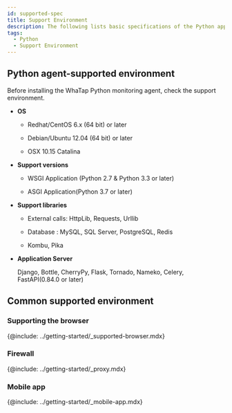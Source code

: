 ```yaml
---
id: supported-spec
title: Support Environment
description: The following lists basic specifications of the Python application server on which the WhaTap monitoring service operates.
tags:
  - Python
  - Support Environment
---
```


## Python agent-supported environment

Before installing the WhaTap Python monitoring agent, check the support environment.

-   **OS**

    -   Redhat/CentOS 6.x (64 bit) or later

    -   Debian/Ubuntu 12.04 (64 bit) or later

    -   OSX 10.15 Catalina

-   **Support versions**

    -   WSGI Application (Python 2.7 & Python 3.3 or later)

    -   ASGI Application(Python 3.7 or later)

-   **Support libraries**

    -   External calls: HttpLib, Requests, Urllib

    -   Database : MySQL, SQL Server, PostgreSQL, Redis

    -   Kombu, Pika

-   **Application Server**

    Django, Bottle, CherryPy, Flask, Tornado, Nameko, Celery, FastAPI(0.84.0 or later)

## Common supported environment

### Supporting the browser

{@include: ../getting-started/_supported-browser.mdx}  

### Firewall

{@include: ../getting-started/_proxy.mdx}

### Mobile app

{@include: ../getting-started/_mobile-app.mdx} 
